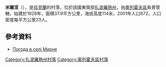{{coord|47|28|18|N|35|35|54|E|scale:100000|display=title}}

'''米爾涅'''（{{lang-uk|Мирне}}），是[[烏克蘭|烏克蘭]]的村落，位於該國東南部[[扎波羅熱州|扎波羅熱州]]，由[[奧列霍夫區|奧列霍夫區]]負責管轄，始建於1928年，面積37.9平方公里，海拔高度114米，2001年人口872，人口密度每平方公里23人。

==參考資料==
* [http://weather.in.ua/ua/zaporozhskaja/15711 Погода в селі Мирне] {{Wayback|url=http://weather.in.ua/ua/zaporozhskaja/15711 |date=20160305215407 }}

{{DEFAULTSORT:Мирне}}
[[Category:扎波羅熱州村落|Category:扎波羅熱州村落]]
[[Category:奧列霍夫區村落|Category:奧列霍夫區村落]]


{{Zaporizhia-geo-stub}}